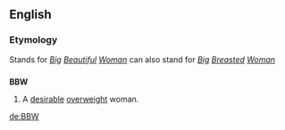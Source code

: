 ==English==
{{wikipedia|Big Beautiful Woman}}

===Etymology===
Stands for ''[[big|Big]] [[beautiful|Beautiful]] [[woman|Woman]]''
can also stand for ''[[big|Big]] [[breasted|Breasted]] [[woman|Woman]]''

==={{acronym}}===
'''BBW'''

# A [[desirable]] [[overweight]] woman.

[[de:BBW]]